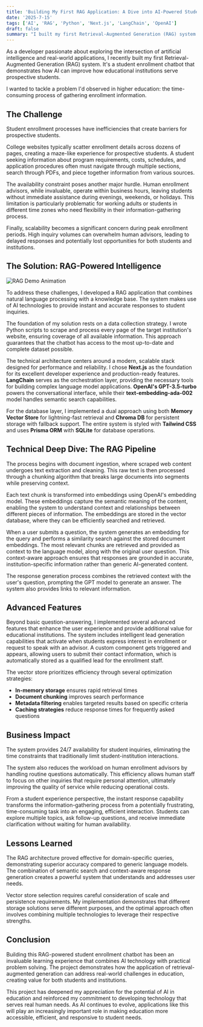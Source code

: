 ```yaml
---
title: 'Building My First RAG Application: A Dive into AI-Powered Student Enrollment'
date: '2025-7-15'
tags: ['AI', 'RAG', 'Python', 'Next.js', 'LangChain', 'OpenAI']
draft: false
summary: "I built my first Retrieval-Augmented Generation (RAG) system - a student enrollment chatbot that demonstrates how AI can improve how educational institutions serve prospective students. The system combines natural language processing with a knowledge base to provide instant, accurate responses to student inquiries."
---
```


As a developer passionate about exploring the intersection of artificial intelligence and real-world applications, I recently built my first Retrieval-Augmented Generation (RAG) system. It's a student enrollment chatbot that demonstrates how AI can improve how educational institutions serve prospective students.

I wanted to tackle a problem I'd observed in higher education: the time-consuming process of gathering enrollment information.

## The Challenge

Student enrollment processes have inefficiencies that create barriers for prospective students.

College websites typically scatter enrollment details across dozens of pages, creating a maze-like experience for prospective students. A student seeking information about program requirements, costs, schedules, and application procedures often must navigate through multiple sections, search through PDFs, and piece together information from various sources.

The availability constraint poses another major hurdle. Human enrollment advisors, while invaluable, operate within business hours, leaving students without immediate assistance during evenings, weekends, or holidays. This limitation is particularly problematic for working adults or students in different time zones who need flexibility in their information-gathering process.

Finally, scalability becomes a significant concern during peak enrollment periods. High inquiry volumes can overwhelm human advisors, leading to delayed responses and potentially lost opportunities for both students and institutions.

## The Solution: RAG-Powered Intelligence

![RAG Demo Animation](https://res.cloudinary.com/dm7y3yvjp/image/upload/v1752642175/student-enrollment-rag-chat-app_rqggb3.gif)

To address these challenges, I developed a RAG application that combines natural language processing with a knowledge base. The system makes use of AI technologies to provide instant and accurate responses to student inquiries.

The foundation of my solution rests on a data collection strategy. I wrote Python scripts to scrape and process every page of the target institution's website, ensuring coverage of all available information. This approach guarantees that the chatbot has access to the most up-to-date and complete dataset possible.

The technical architecture centers around a modern, scalable stack designed for performance and reliability. I chose **Next.js** as the foundation for its excellent developer experience and production-ready features. **LangChain** serves as the orchestration layer, providing the necessary tools for building complex language model applications. **OpenAI's GPT-3.5-turbo** powers the conversational interface, while their **text-embedding-ada-002** model handles semantic search capabilities.

For the database layer, I implemented a dual approach using both **Memory Vector Store** for lightning-fast retrieval and **Chroma DB** for persistent storage with fallback support. The entire system is styled with **Tailwind CSS** and uses **Prisma ORM** with **SQLite** for database operations.

## Technical Deep Dive: The RAG Pipeline

The process begins with document ingestion, where scraped web content undergoes text extraction and cleaning. This raw text is then processed through a chunking algorithm that breaks large documents into segments while preserving context.

Each text chunk is transformed into embeddings using OpenAI's embedding model. These embeddings capture the semantic meaning of the content, enabling the system to understand context and relationships between different pieces of information. The embeddings are stored in the vector database, where they can be efficiently searched and retrieved.

When a user submits a question, the system generates an embedding for the query and performs a similarity search against the stored document embeddings. The most relevant chunks are retrieved and provided as context to the language model, along with the original user question. This context-aware approach ensures that responses are grounded in accurate, institution-specific information rather than generic AI-generated content.

The response generation process combines the retrieved context with the user's question, prompting the GPT model to generate an answer. The system also provides links to relevant information.

## Advanced Features

Beyond basic question-answering, I implemented several advanced features that enhance the user experience and provide additional value for educational institutions. The system includes intelligent lead generation capabilities that activate when students express interest in enrollment or request to speak with an advisor. A custom component gets triggered and appears, allowing users to submit their contact information, which is automatically stored as a qualified lead for the enrollment staff.

The vector store prioritizes efficiency through several optimization strategies:

- **In-memory storage** ensures rapid retrieval times
- **Document chunking** improves search performance
- **Metadata filtering** enables targeted results based on specific criteria
- **Caching strategies** reduce response times for frequently asked questions

## Business Impact

The system provides 24/7 availability for student inquiries, eliminating the time constraints that traditionally limit student-institution interactions.

The system also reduces the workload on human enrollment advisors by handling routine questions automatically. This efficiency allows human staff to focus on other inquiries that require personal attention, ultimately improving the quality of service while reducing operational costs.

From a student experience perspective, the instant response capability transforms the information-gathering process from a potentially frustrating, time-consuming task into an engaging, efficient interaction. Students can explore multiple topics, ask follow-up questions, and receive immediate clarification without waiting for human availability.

## Lessons Learned

The RAG architecture proved effective for domain-specific queries, demonstrating superior accuracy compared to generic language models. The combination of semantic search and context-aware response generation creates a powerful system that understands and addresses user needs.

Vector store selection requires careful consideration of scale and persistence requirements. My implementation demonstrates that different storage solutions serve different purposes, and the optimal approach often involves combining multiple technologies to leverage their respective strengths.

## Conclusion

Building this RAG-powered student enrollment chatbot has been an invaluable learning experience that combines AI technology with practical problem solving. The project demonstrates how the application of retrieval-augmented generation can address real-world challenges in education, creating value for both students and institutions.

This project has deepened my appreciation for the potential of AI in education and reinforced my commitment to developing technology that serves real human needs. As AI continues to evolve, applications like this will play an increasingly important role in making education more accessible, efficient, and responsive to student needs.

